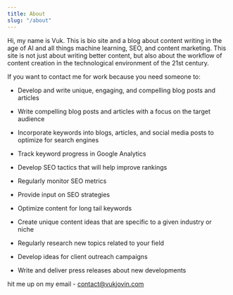 ```yaml
---
title: About
slug: "/about"
---
```


Hi, my name is Vuk. This is bio site and a blog about content writing in the age of AI and all things machine learning, SEO, and content marketing. This site is not just about writing better content, but also about the workflow of content creation in the technological environment of the 21st century.

If you want to contact me for work because you need someone to:

- Develop and write unique, engaging, and compelling blog posts and articles

- Write compelling blog posts and articles with a focus on the target audience

- Incorporate keywords into blogs, articles, and social media posts to optimize for search engines

- Track keyword progress in Google Analytics

- Develop SEO tactics that will help improve rankings

- Regularly monitor SEO metrics

- Provide input on SEO strategies

- Optimize content for long tail keywords

- Create unique content ideas that are specific to a given industry or niche

- Regularly research new topics related to your field

- Develop ideas for client outreach campaigns

- Write and deliver press releases about new developments

hit me up on my email - contact@vukjovin.com

